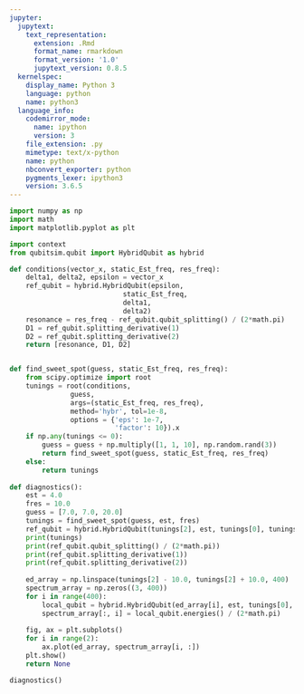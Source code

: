 ```yaml
---
jupyter:
  jupytext:
    text_representation:
      extension: .Rmd
      format_name: rmarkdown
      format_version: '1.0'
      jupytext_version: 0.8.5
  kernelspec:
    display_name: Python 3
    language: python
    name: python3
  language_info:
    codemirror_mode:
      name: ipython
      version: 3
    file_extension: .py
    mimetype: text/x-python
    name: python
    nbconvert_exporter: python
    pygments_lexer: ipython3
    version: 3.6.5
---
```


```python
import numpy as np
import math
import matplotlib.pyplot as plt

import context
from qubitsim.qubit import HybridQubit as hybrid
```

```python
def conditions(vector_x, static_Est_freq, res_freq):
    delta1, delta2, epsilon = vector_x
    ref_qubit = hybrid.HybridQubit(epsilon,
                            static_Est_freq,
                            delta1,
                            delta2)
    resonance = res_freq - ref_qubit.qubit_splitting() / (2*math.pi)
    D1 = ref_qubit.splitting_derivative(1)
    D2 = ref_qubit.splitting_derivative(2)
    return [resonance, D1, D2]


def find_sweet_spot(guess, static_Est_freq, res_freq):
    from scipy.optimize import root
    tunings = root(conditions,
               guess,
               args=(static_Est_freq, res_freq),
               method='hybr', tol=1e-8,
               options = {'eps': 1e-7,
                          'factor': 10}).x
    if np.any(tunings <= 0):
        guess = guess + np.multiply([1, 1, 10], np.random.rand(3))
        return find_sweet_spot(guess, static_Est_freq, res_freq)
    else:
        return tunings
    
def diagnostics():
    est = 4.0
    fres = 10.0
    guess = [7.0, 7.0, 20.0]
    tunings = find_sweet_spot(guess, est, fres)
    ref_qubit = hybrid.HybridQubit(tunings[2], est, tunings[0], tunings[1])
    print(tunings)
    print(ref_qubit.qubit_splitting() / (2*math.pi))
    print(ref_qubit.splitting_derivative(1))
    print(ref_qubit.splitting_derivative(2))
    
    ed_array = np.linspace(tunings[2] - 10.0, tunings[2] + 10.0, 400)
    spectrum_array = np.zeros((3, 400))
    for i in range(400):
        local_qubit = hybrid.HybridQubit(ed_array[i], est, tunings[0], tunings[1])
        spectrum_array[:, i] = local_qubit.energies() / (2*math.pi)
        
    fig, ax = plt.subplots()
    for i in range(2):
        ax.plot(ed_array, spectrum_array[i, :])
    plt.show()
    return None
```

```python
diagnostics()
```

```python

```
